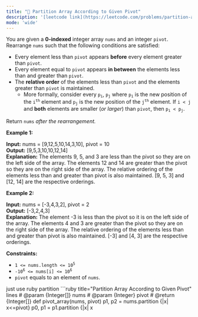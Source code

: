 ```yaml
---
title: "🧀 Partition Array According to Given Pivot"
description: '[leetcode link](https://leetcode.com/problems/partition-array-according-to-given-pivot/description/)'
mode: 'wide'
---
```

<Tabs>
  <Tab title="Question" icon="circle-question" iconType="regular">
    <Card>
      <p>You are given a <strong>0-indexed</strong> integer array <code>nums</code> and an integer <code>pivot</code>. Rearrange <code>nums</code> such that the following conditions are satisfied:</p>  <ul>  <li>Every element less than <code>pivot</code> appears <strong>before</strong> every element greater than <code>pivot</code>.</li>  <li>Every element equal to <code>pivot</code> appears <strong>in between</strong> the elements less than and greater than <code>pivot</code>.</li>  <li>The <strong>relative order</strong> of the elements less than <code>pivot</code> and the elements greater than <code>pivot</code> is maintained.  <ul>   <li>More formally, consider every <code>p<sub>i</sub></code>, <code>p<sub>j</sub></code> where <code>p<sub>i</sub></code> is the new position of the <code>i<sup>th</sup></code> element and <code>p<sub>j</sub></code> is the new position of the <code>j<sup>th</sup></code> element. If <code>i &lt; j</code> and <strong>both</strong> elements are smaller (<em>or larger</em>) than <code>pivot</code>, then <code>p<sub>i</sub> &lt; p<sub>j</sub></code>.</li>  </ul>  </li> </ul>  <p>Return <code>nums</code><em> after the rearrangement.</em></p>   <p><strong class="example">Example 1:</strong></p>   <strong>Input:</strong> nums = [9,12,5,10,14,3,10], pivot = 10 <br/> <strong>Output:</strong> [9,5,3,10,10,12,14] <br/> <strong>Explanation:</strong>  The elements 9, 5, and 3 are less than the pivot so they are on the left side of the array. The elements 12 and 14 are greater than the pivot so they are on the right side of the array. The relative ordering of the elements less than and greater than pivot is also maintained. [9, 5, 3] and [12, 14] are the respective orderings.   <p><strong class="example">Example 2:</strong></p>   <strong>Input:</strong> nums = [-3,4,3,2], pivot = 2 <br/> <strong>Output:</strong> [-3,2,4,3] <br/> <strong>Explanation:</strong>  The element -3 is less than the pivot so it is on the left side of the array. The elements 4 and 3 are greater than the pivot so they are on the right side of the array. The relative ordering of the elements less than and greater than pivot is also maintained. [-3] and [4, 3] are the respective orderings.    <p><strong>Constraints:</strong></p>  <ul>  <li><code>1 &lt;= nums.length &lt;= 10<sup>5</sup></code></li>  <li><code>-10<sup>6</sup> &lt;= nums[i] &lt;= 10<sup>6</sup></code></li>  <li><code>pivot</code> equals to an element of <code>nums</code>.</li> </ul> 
    </Card>
  </Tab>
  <Tab title="Solution" icon="lightbulb" iconType="regular" >
    <Card>
      just use ruby partition
</Card>
  <Expandable title="code">
    <CodeGroup dropdown>
```ruby title="Partition Array According to Given Pivot" lines
# @param {Integer[]} nums
# @param {Integer} pivot
# @return {Integer[]}
def pivot_array(nums, pivot)
  p1, p2 = nums.partition {|x| x<=pivot}
  p0, p1 = p1.partition {|x| x<pivot}
  p0+p1+p2
end
```
    </CodeGroup>
  </Expandable>
  </Tab>
</Tabs>